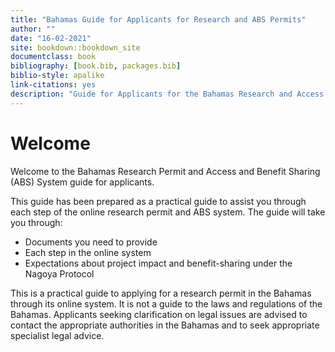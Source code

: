 ```yaml
--- 
title: "Bahamas Guide for Applicants for Research and ABS Permits"
author: ""
date: "16-02-2021"
site: bookdown::bookdown_site
documentclass: book
bibliography: [book.bib, packages.bib]
biblio-style: apalike
link-citations: yes
description: "Guide for Applicants for the Bahamas Research and Access and Benefit-Sharing Permit System."
---
```


# Welcome {-}

Welcome to the Bahamas Research Permit and Access and Benefit Sharing (ABS) System guide for applicants.

This guide has been prepared as a practical guide to assist you through each step of the online research permit and ABS system. The guide will take you through:

- Documents you need to provide
- Each step in the online system
- Expectations about project impact and benefit-sharing under the Nagoya Protocol

This is a practical guide to applying for a research permit in the Bahamas through its online system. It is not a guide to the laws and regulations of the Bahamas. Applicants seeking clarification on legal issues are advised to contact the appropriate authorities in the Bahamas and to seek appropriate specialist legal advice.  